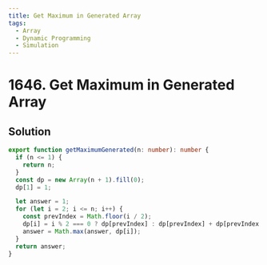 ```yaml
---
title: Get Maximum in Generated Array
tags:
  - Array
  - Dynamic Programming
  - Simulation
---
```


# 1646. Get Maximum in Generated Array

<Badges>
  <LevelBadge level="easy" />
  <TopicBadge name="Array" slug="array" />
  <TopicBadge name="Dynamic Programming" slug="dynamic-programming" />
  <TopicBadge name="Simulation" slug="simulation" />
</Badges>

## Solution

```typescript filename="solution.ts" copy
export function getMaximumGenerated(n: number): number {
  if (n <= 1) {
    return n;
  }
  const dp = new Array(n + 1).fill(0);
  dp[1] = 1;

  let answer = 1;
  for (let i = 2; i <= n; i++) {
    const prevIndex = Math.floor(i / 2);
    dp[i] = i % 2 === 0 ? dp[prevIndex] : dp[prevIndex] + dp[prevIndex + 1];
    answer = Math.max(answer, dp[i]);
  }
  return answer;
}
```

<ProblemLink
  codingSite="leetcode"
  href="https://leetcode.com/problems/get-maximum-in-generated-array"
  title="Get Maximum in Generated Array"
/>
